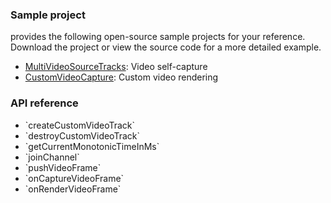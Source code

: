 <PlatformWrapper platform="windows">

### Sample project

<Vg k ="COMPANY"/> provides the following open-source sample projects for your reference. Download the project or view the source code for a more detailed example.

* [MultiVideoSourceTracks](https://github.com/AgoraIO/API-Examples/tree/main/windows/APIExample/APIExample/Advanced/MultiVideoSourceTracks): Video self-capture
* [CustomVideoCapture](https://github.com/AgoraIO/API-Examples/blob/main/windows/APIExample/APIExample/Advanced/CustomVideoCapture/CAgoraCaptureVideoDlg.cpp): Custom video rendering

### API reference


- <Link to="{{Global.API_REF_CPP_ROOT}}/class_irtcengine.html#api_irtcengine_createcustomvideotrack">`createCustomVideoTrack`</Link>
- <Link to="{{Global.API_REF_CPP_ROOT}}/class_irtcengine.html#api_irtcengine_destroycustomvideotrack">`destroyCustomVideoTrack`</Link>
- <Link to="{{Global.API_REF_CPP_ROOT}}/class_irtcengine.html#api_irtcengine_getcurrentmonotonictimeinms">`getCurrentMonotonicTimeInMs`</Link>
- <Link to="{{Global.API_REF_CPP_ROOT}}/class_irtcengine.html#api_irtcengine_joinchannel">`joinChannel`</Link>
- <Link to="{{Global.API_REF_CPP_ROOT}}/class_imediaengine.html#api_imediaengine_pushvideoframe">`pushVideoFrame`</Link>
- <Link to="{{Global.API_REF_CPP_ROOT}}/class_ivideoframeobserver.html#callback_ivideoframeobserver_oncapturevideoframe">`onCaptureVideoFrame`</Link>
- <Link to="{{Global.API_REF_CPP_ROOT}}/class_ivideoframeobserver.html#callback_ivideoframeobserver_onrendervideoframe">`onRenderVideoFrame`</Link>
</PlatformWrapper>
